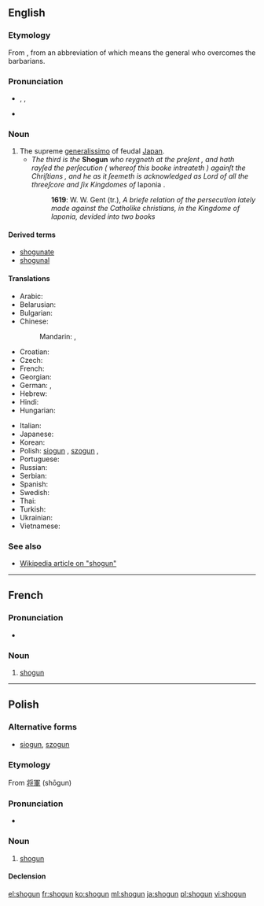 {{also|shōgun}}
==English==
{{wikipedia}}

===Etymology===
From {{etyl|ja}} {{term|lang=ja|sc=Jpan|将軍|tr=shōgun}}, from an abbreviation of {{term|lang=ja|sc=Jpan|征夷大将軍|tr=Seii Taishogun}} which means the general who overcomes the barbarians.

===Pronunciation===
* {{enPR|shō'gŭn}}, {{IPA|/ˈʃəʊɡʌn/}}, {{SAMPA|/"S@UgVn/}}
* {{rhymes|əʊɡən}}

===Noun===
{{en-noun}}

# The supreme [[generalissimo]] of feudal [[Japan]].
#* ''The third is the'' '''Shogun''' ''who reygneth at the preſent , and hath rayſed the perſecution ( whereof this booke intreateth ) againſt the Chriſtians , and he as it ſeemeth is acknowledged as Lord of all the threeſcore and ſix Kingdomes of'' Iaponia .
#*: '''1619''': W. W. Gent (tr.), ''A briefe relation of the persecution lately made against the Catholike christians, in the Kingdome of Iaponia, devided into two books''

====Derived terms====
* [[shogunate]]
* [[shogunal]]

====Translations====
{{trans-top|shogun}}
* Arabic: {{t|ar|شوغون|tr=shūghūn}}
* Belarusian: {{t|be|сёгун |m|tr=sjóhun|xs=Belarusian}}
* Bulgarian: {{t|bg|шогун|m|tr=šogun}}
* Chinese:
*: Mandarin: {{t-|cmn|將軍|sc=Hani}},  {{t-|cmn|将军|tr=jiāngjūn|sc=Hani}}
* Croatian: {{t|hr|šogun|m}}
* Czech: {{t|cs|šógun|m}}
* French: {{t|fr|shogun |m}}
* Georgian: {{t|ka|სიოგუნი|sc=Geor|xs=Georgian}}
* German: {{t|de|Shōgun|m}},  {{t-|de|Shogun|m}}
* Hebrew: {{t|he|שוגון}}
* Hindi: {{t|hi|शोगुन|xs=Hindi}}
* Hungarian: {{t-|hu|sógun}}
{{trans-mid}}
* Italian: {{t-|it|shōgun|m}}
* Japanese: {{t+|ja|将軍|tr=しょうぐん, shōgun}}
* Korean: {{t|ko|쇼군|sc=Hang}}
* Polish: [[siogun]] {{m}}, [[szogun]] {{m}}, {{t|pl|shogun|m}}
* Portuguese: {{t|pt|xogum|m}}
* Russian: {{t|ru|сёгун|m|tr=sjógun, sjogún}}
* Serbian: {{t|sr|шогун|m|tr=šogun|sc=Cyrl}}
* Spanish: {{t-|es|shōgun|m}}
* Swedish: {{t-|sv|shogun}}
* Thai: {{t|th|โชกุน}}
* Turkish: {{t|tr|şogun}}
* Ukrainian: {{t|uk|сьоґун|m|tr=s'ógun, s'ogún|xs=Ukrainian}}
* Vietnamese: {{t-|vi|shōgun|xs=Vietnamese}}
{{trans-bottom}}

===See also===
* [[w:Shogun|Wikipedia article on "shogun"]]

----

==French==
{{wikipedia|lang=fr}}

===Pronunciation===
* {{IPA|/ʃɔɡun/|lang=fr}}

===Noun===
{{head|fr|noun|g=m}}

# [[#English|shogun]]

{{tbot entry|French|shogun|2009|July|fr}}

----

==Polish==

===Alternative forms===
* [[siogun]], [[szogun]]

===Etymology===
From {{etyl|ja|pl}} [[将軍]] (shōgun)

===Pronunciation===
* {{IPA|/ˈɕɔɡun̪/|lang=pl}}

===Noun===
{{head|pl|noun|g=m}}

# [[#English|shogun]]

====Declension====
{{pl-decl-noun
|shogun|shoguni/shogunowie
|shoguna|shogunów
|shogunowi|shogunom
|shoguna|shoguni/shogunowie
|shogunem|shogunami
|shogunie|shogunach
|shogunie|shoguni/shogunowie
}}

[[el:shogun]]
[[fr:shogun]]
[[ko:shogun]]
[[ml:shogun]]
[[ja:shogun]]
[[pl:shogun]]
[[vi:shogun]]